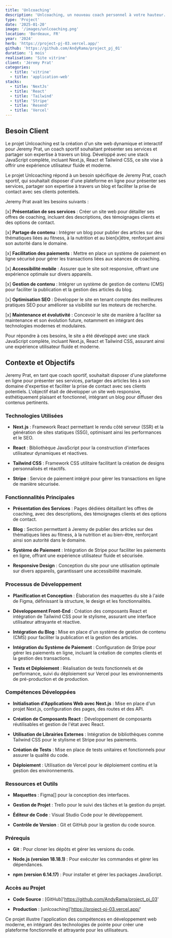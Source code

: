 ```yaml
---
title: 'Unlcoaching'
description: 'Unlcoaching, un nouveau coach personnel à votre hauteur. Site vitrine réalisait avec NextJs et React'
type: 'Project'
date: '2025-01-20'
image: '/images/unlcoaching.png'
location: 'Bordeaux, FR'
year: '2024'
herb: 'https://project-pj-03.vercel.app/'
github: 'https://github.com/AndyRama/project_pj_01'
duration: '1 mois'
realisation: 'Site vitrine'
client: 'Jéremy Prat'
categories:
  - title: 'vitrine'
  - title: 'application-web'
stacks:
  - title: 'NextJs'
  - title: 'React'
  - title: 'Tailwind'
  - title: 'Stripe'
  - title: 'Resend'
  - title: 'Vercel'
---
```


## Besoin Client
Le projet Unlcoaching est la création d'un site web dynamique et interactif pour Jeremy Prat, un coach sportif souhaitant présenter ses services et partager 
son expertise à travers un blog. Développé avec une stack JavaScript complète, incluant Next.js, React et Tailwind CSS, ce site vise à offrir une expérience 
utilisateur fluide et moderne.

Le projet Unlcoaching répond à un besoin spécifique de Jeremy Prat, coach sportif, qui souhaitait disposer d'une plateforme en ligne pour présenter ses services,
partager son expertise à travers un blog et faciliter la prise de contact avec ses clients potentiels.

Jeremy Prat avait les besoins suivants :

  [x]  **Présentation de ses services** : Créer un site web pour détailler ses offres de coaching, incluant des descriptions, des témoignages clients et des options de contact.

  [x]  **Partage de contenu** : Intégrer un blog pour publier des articles sur des thématiques liées au fitness, à la nutrition et au bien[x]être, renforçant ainsi son autorité dans le domaine.

  [x]  **Facilitation des paiements** : Mettre en place un système de paiement en ligne sécurisé pour gérer les transactions liées aux séances de coaching.

  [x]  **Accessibilité mobile** : Assurer que le site soit responsive, offrant une expérience optimale sur divers appareils.

  [x]  **Gestion de contenu** : Intégrer un système de gestion de contenu (CMS) pour faciliter la publication et la gestion des articles du blog.

  [x]  **Optimisation SEO** : Développer le site en tenant compte des meilleures pratiques SEO pour améliorer sa visibilité sur les moteurs de recherche.

  [x]  **Maintenance et évolutivité** : Concevoir le site de manière à faciliter sa maintenance et son évolution future, notamment en intégrant des technologies modernes et modulaires.

Pour répondre à ces besoins, le site a été développé avec une stack JavaScript complète, incluant Next.js, React et Tailwind CSS, assurant ainsi une expérience utilisateur fluide et moderne.

## Contexte et Objectifs

Jeremy Prat, en tant que coach sportif, souhaitait disposer d'une plateforme en ligne pour présenter ses services, partager des articles liés à son domaine d'expertise et faciliter la prise de contact avec ses clients potentiels. L'objectif était de développer un site web responsive, esthétiquement plaisant et fonctionnel, intégrant un blog pour diffuser des contenus pertinents.

### Technologies Utilisées

  - **Next.js**  : Framework React permettant le rendu côté serveur (SSR) et la génération de sites statiques (SSG), optimisant ainsi les performances et le SEO.

  - **React**  : Bibliothèque JavaScript pour la construction d'interfaces utilisateur dynamiques et réactives.

  - **Tailwind CSS**  : Framework CSS utilitaire facilitant la création de designs personnalisés et réactifs.

  - **Stripe**  : Service de paiement intégré pour gérer les transactions en ligne de manière sécurisée.

### Fonctionnalités Principales

  - **Présentation des Services**  : Pages dédiées détaillant les offres de coaching, avec des descriptions, des témoignages clients et des options de contact.

  - **Blog**  : Section permettant à Jeremy de publier des articles sur des thématiques liées au fitness, à la nutrition et au bien-être, renforçant ainsi son autorité dans le domaine.

  - **Système de Paiement**  : Intégration de Stripe pour faciliter les paiements en ligne, offrant une expérience utilisateur fluide et sécurisée.

  - **Responsive Design**  : Conception du site pour une utilisation optimale sur divers appareils, garantissant une accessibilité maximale.

### Processus de Développement

  - **Planification et Conception**  : Élaboration des maquettes du site à l'aide de Figma, définissant la structure, le design et les fonctionnalités.

  - **Développement Front-End**  : Création des composants React et intégration de Tailwind CSS pour le stylisme, assurant une interface utilisateur attrayante et réactive.

  - **Intégration du Blog**  : Mise en place d'un système de gestion de contenu (CMS) pour faciliter la publication et la gestion des articles.

  - **Intégration du Système de Paiement**  : Configuration de Stripe pour gérer les paiements en ligne, incluant la création de comptes clients et la gestion des transactions.

  - **Tests et Déploiement**  : Réalisation de tests fonctionnels et de performance, suivi du déploiement sur Vercel pour les environnements de pré-production et de production.

### Compétences Développées

  - **Initialisation d'Applications Web avec Next.js**  : Mise en place d'un projet Next.js, configuration des pages, des routes et des API.

  - **Création de Composants React**  : Développement de composants réutilisables et gestion de l'état avec React.

  - **Utilisation de Librairies Externes**  : Intégration de bibliothèques comme Tailwind CSS pour le stylisme et Stripe pour les paiements.

  - **Création de Tests**  : Mise en place de tests unitaires et fonctionnels pour assurer la qualité du code.

  - **Déploiement**  : Utilisation de Vercel pour le déploiement continu et la gestion des environnements.

### Ressources et Outils

  - **Maquettes**  : Figma[] pour la conception des interfaces.

  - **Gestion de Projet**  : Trello pour le suivi des tâches et la gestion du projet.

  - **Éditeur de Code**  : Visual Studio Code pour le développement.

  - **Contrôle de Version**  : Git et GitHub pour la gestion du code source.

### Prérequis

  - **Git**  : Pour cloner les dépôts et gérer les versions du code.

  - **Node.js (version 18.18.1)**  : Pour exécuter les commandes et gérer les dépendances.

  - **npm (version 6.14.17)**  : Pour installer et gérer les packages JavaScript.

### Accès au Projet

  - **Code Source**  : [GitHub]'https://github.com/AndyRama/project_pj_03'

  - **Production**  : [unlcoaching]'https://project-pj-03.vercel.app/'

Ce projet illustre l'application des compétences en développement web moderne, en intégrant des technologies
de pointe pour créer une plateforme fonctionnelle et attrayante pour les utilisateurs. 